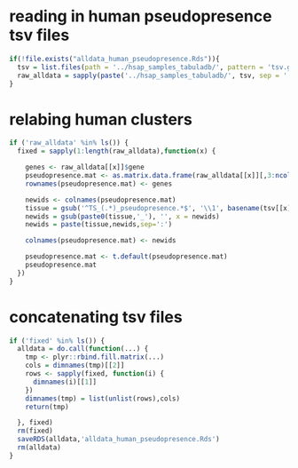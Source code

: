 
# reading in human pseudopresence tsv files

```r
if(!file.exists("alldata_human_pseudopresence.Rds")){
  tsv = list.files(path = '../hsap_samples_tabuladb/', pattern = 'tsv.gz', recursive = T)
  raw_alldata = sapply(paste('../hsap_samples_tabuladb/', tsv, sep = ''), function(x) { read.delim(gzfile(x), check.names = F) })
}
```

# relabing human clusters

```r
if ('raw_alldata' %in% ls()) {
  fixed = sapply(1:length(raw_alldata),function(x) {

    genes <- raw_alldata[[x]]$gene
    pseudopresence.mat <- as.matrix.data.frame(raw_alldata[[x]][,3:ncol(raw_alldata[[x]])])
    rownames(pseudopresence.mat) <- genes

    newids <- colnames(pseudopresence.mat)
    tissue = gsub('^TS_(.*)_pseudopresence.*$', '\\1', basename(tsv[[x]]))
    newids = gsub(paste0(tissue,'_'), '', x = newids)
    newids = paste(tissue,newids,sep=':')

    colnames(pseudopresence.mat) <- newids

    pseudopresence.mat <- t.default(pseudopresence.mat)
    pseudopresence.mat
  })
}
```

# concatenating tsv files

```r
if ('fixed' %in% ls()) {
  alldata = do.call(function(...) {
    tmp <- plyr::rbind.fill.matrix(...)
    cols = dimnames(tmp)[[2]]
    rows <- sapply(fixed, function(i) {
      dimnames(i)[[1]]
    })
    dimnames(tmp) = list(unlist(rows),cols)
    return(tmp)

  }, fixed)
  rm(fixed)
  saveRDS(alldata,'alldata_human_pseudopresence.Rds')
  rm(alldata)
}
```

